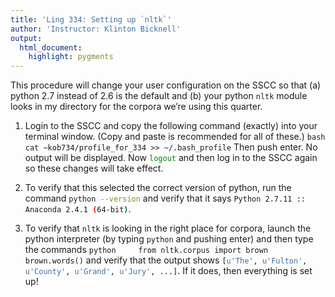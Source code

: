 ```yaml
---
title: 'Ling 334: Setting up `nltk`'
author: 'Instructor: Klinton Bicknell'
output:
  html_document:
    highlight: pygments
---
```


This procedure will change your user configuration on the SSCC so that (a) python 2.7 instead of 2.6 is the default and (b) your python `nltk` module looks in my directory for the corpora we're using this quarter.

1. Login to the SSCC and copy the following command (exactly) into your terminal window. (Copy and paste is recommended for all of these.)
    ```bash
    cat ~kob734/profile_for_334 >> ~/.bash_profile
    ```
Then push enter. No output will be displayed. Now `logout`{.bash} and then log in to the SSCC again so these changes will take effect.

2. To verify that this selected the correct version of python, run the command `python --version`{.bash} and verify that it says `Python 2.7.11 :: Anaconda 2.4.1 (64-bit)`{.bash}.

3. To verify that `nltk`{.python} is looking in the right place for corpora, launch the python interpreter (by typing `python`{.bash} and pushing enter) and then type the commands
    ```python
    from nltk.corpus import brown
    brown.words()
    ```
and verify that the output shows `[u'The', u'Fulton', u'County', u'Grand', u'Jury', ...]`{.python}. If it does, then everything is set up!

